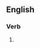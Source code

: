 ==English==

===Verb===
{{head|en|present participle}}

# {{present participle of|fatigue|lang=en|nocat=1}}